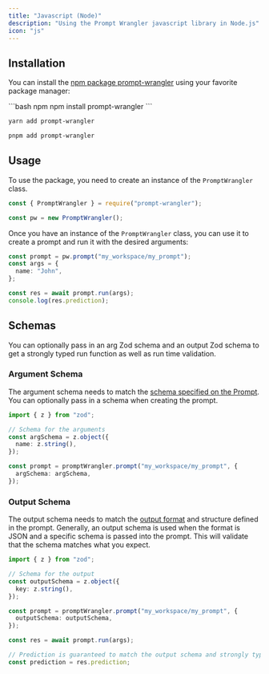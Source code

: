 ```yaml
---
title: "Javascript (Node)"
description: "Using the Prompt Wrangler javascript library in Node.js"
icon: "js"
---
```


## Installation

You can install the [npm package prompt-wrangler](https://www.npmjs.com/package/prompt-wrangler) using your favorite package manager:

<CodeGroup>
```bash npm
npm install prompt-wrangler
```

```bash yarn
yarn add prompt-wrangler
```

```bash pnpm
pnpm add prompt-wrangler
```

</CodeGroup>

## Usage

To use the package, you need to create an instance of the `PromptWrangler` class.

```javascript
const { PromptWrangler } = require("prompt-wrangler");

const pw = new PromptWrangler();
```

Once you have an instance of the `PromptWrangler` class, you can use it to create a prompt and run it with the desired arguments:

```typescript
const prompt = pw.prompt("my_workspace/my_prompt");
const args = {
  name: "John",
};

const res = await prompt.run(args);
console.log(res.prediction);
```

## Schemas

You can optionally pass in an arg Zod schema and an output Zod schema to get a strongly typed run function as well as run time validation.

### Argument Schema

The argument schema needs to match the [schema specified on the Prompt](https://docs.prompt-wrangler.com/arguments). You can optionally pass in a schema when creating the prompt.

```typescript
import { z } from "zod";

// Schema for the arguments
const argSchema = z.object({
  name: z.string(),
});

const prompt = promptWrangler.prompt("my_workspace/my_prompt", {
  argSchema: argSchema,
});
```

### Output Schema

The output schema needs to match the [output format](https://docs.prompt-wrangler.com/output-format) and structure defined in the prompt. Generally, an output schema is used when the format is JSON and a specific schema is passed into the prompt. This will validate that the schema matches what you expect.

```typescript
import { z } from "zod";

// Schema for the output
const outputSchema = z.object({
  key: z.string(),
});

const prompt = promptWrangler.prompt("my_workspace/my_prompt", {
  outputSchema: outputSchema,
});

const res = await prompt.run(args);

// Prediction is guaranteed to match the output schema and strongly typed
const prediction = res.prediction;
```
